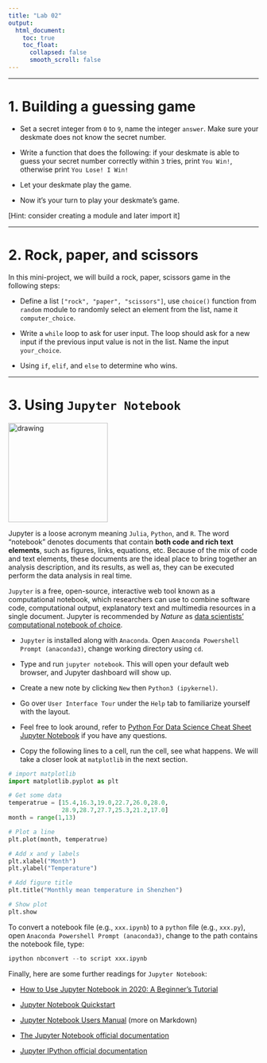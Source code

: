 ---
title: "Lab 02"
output:
  html_document:
    toc: true
    toc_float:
      collapsed: false
      smooth_scroll: false
---

***

# 1. Building a guessing game

+ Set a secret integer from `0` to `9`, name the integer `answer`. Make sure your deskmate does not know the secret number.

+ Write a function that does the following: if your deskmate is able to guess your secret number correctly within `3` tries, print `You Win!`, otherwise print `You Lose! I Win!`

+ Let your deskmate play the game. 

+ Now it's your turn to play your deskmate's game.

[Hint: consider creating a module and later import it]


***

# 2. Rock, paper, and scissors

In this mini-project, we will build a rock, paper, scissors game in the following steps:

+ Define a list `["rock", "paper", "scissors"]`, use `choice()` function from `random` module to randomly select an element from the list, name it `computer_choice`.

+ Write a `while` loop to ask for user input. The loop should ask for a new input if the previous input value is not in the list. Name the input `your_choice`.

+ Using `if`, `elif`, and `else` to determine who wins.

***

# 3. Using `Jupyter Notebook`

<img src="figs/jupyter.png" alt="drawing" width="200"/>

Jupyter is a loose acronym meaning `Julia`, `Python`, and `R`. The word "notebook" denotes documents that contain **both code and rich text elements**, such as figures, links, equations, etc. Because of the mix of code and text elements, these documents are the ideal place to bring together an analysis description, and its results, as well as, they can be executed perform the data analysis in real time.

`Jupyter` is a free, open-source, interactive web tool known as a computational notebook, which researchers can use to combine software code, computational output, explanatory text and multimedia resources in a single document. Jupyter is recommended by *Nature* as [data scientists’ computational notebook of choice](https://www.nature.com/articles/d41586-018-07196-1). 

+ `Jupyter` is installed along with `Anaconda`. Open `Anaconda Powershell Prompt (anaconda3)`, change working directory using `cd`. 

+ Type and run `jupyter notebook`. This will open your default web browser, and Jupyter dashboard will show up.

+ Create a new note by clicking `New` then `Python3 (ipykernel)`.

+ Go over `User Interface Tour` under the `Help` tab to familiarize yourself with the layout.

+ Feel free to look around, refer to [Python For Data Science Cheat Sheet Jupyter Notebook](https://zhu-group.github.io/ese5023/download/python-cheatsheets_Jupyter.pdf) if you have any questions.

+ Copy the following lines to a cell, run the cell, see what happens. We will take a closer look at `matplotlib` in the next section.

```{python, eval=F}
# import matplotlib
import matplotlib.pyplot as plt

# Get some data
temperatrue = [15.4,16.3,19.0,22.7,26.0,28.0,
               28.9,28.7,27.7,25.3,21.2,17.0]
month = range(1,13)

# Plot a line
plt.plot(month, temperatrue)

# Add x and y labels
plt.xlabel("Month")
plt.ylabel("Temperature")

# Add figure title
plt.title("Monthly mean temperature in Shenzhen")

# Show plot
plt.show
```

To convert a notebook file (e.g., `xxx.ipynb`) to a `python` file (e.g., `xxx.py`), open `Anaconda Powershell Prompt (anaconda3)`, change to the path contains the notebook file, type: 

```{python, eval=F}
ipython nbconvert --to script xxx.ipynb
```

Finally, here are some further readings for `Jupyter Notebook`:

+ [How to Use Jupyter Notebook in 2020: A Beginner’s Tutorial](https://www.dataquest.io/blog/jupyter-notebook-tutorial/)

+ [Jupyter Notebook Quickstart](https://test-jupyter.readthedocs.io/en/latest/content-quickstart.html)

+ [Jupyter Notebook Users Manual](https://jupyter.brynmawr.edu/services/public/dblank/Jupyter%20Notebook%20Users%20Manual.ipynb) (more on Markdown)

+ [The Jupyter Notebook official documentation](https://jupyter-notebook.readthedocs.io/en/latest/)

+ [Jupyter IPython official documentation](https://nbviewer.jupyter.org/github/ipython/ipython/blob/3.x/examples/Index.ipynb)
